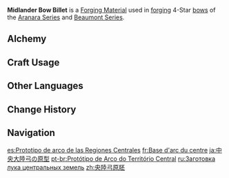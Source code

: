 {{Item Infobox
|id           = 101112
|title        = Mid&shy;lan&shy;der Bow Bil&shy;let
|image        = Item Midlander Bow Billet.png
|type         = Materials
|group        = Midlander Billets
|group2       = Billets
|group3       = Forging Materials
|invCategory  = Materials
|quality      = 4
|description  = Weapon forging material. Can be used to forge 4-star bows.<br>Philosophers believe that there are four purposes behind earthly things. The purpose of these billets is to become a weapon worthy of accompanying a hero.
|source1      = [[Sumeru]] and [[Fontaine]] [[Trounce Domain]] Challenge Reward
|source2      = [[Converting]] other billet types
|source3      = [[Midlander Billet Trove]]
|source4      = Reward from Level 44 [[Vanarana's Favor]]
|source5      = Reward from Level 44 [[Fountain of Lucine's Accolades]]
}}
'''Midlander Bow Billet''' is a [[Forging Material]] used in [[forging]] 4-Star [[bows]] of the [[Aranara Series]] and [[Beaumont Series]].

==Alchemy==
{{Recipe
|type = Converting
|Northlander Bow Billet = 1
|Dream Solvent = 2
|sort = Northlander Bow Billet;Dream Solvent
}}
{{Recipe
|type = Converting
|Borderland Bow Billet = 1
|Dream Solvent = 2
|sort = Borderland Bow Billet;Dream Solvent
}}

==Craft Usage==
{{Craft Usage}}

==Other Languages==
{{Other Languages
|en      = Midlander Bow Billet
|zhs     = 央陆弓原胚
|zhs_rm  = Yānglù Gōng Yuánpēi
|zht     = 央陸弓原胚
|zht_rm  = Yānglù Gōng Yuánpēi
|zh_tl   = 
|ja      = 中央大陸弓の原型
|ja_rm   = Chuuou Tairiku Yumi no Genkei
|ja_tl   = Center Continent Bow Prototype
|ko      = 중앙 대륙의 활 원형
|ko_rm   = Jung'ang Daeryuk-ui Hwal Wonhyeong
|ko_tl   = Middleland's Bow Prototype
|es      = Prototipo de arco de las Regiones Centrales
|es_tl   = Bow Prototype of the Central Regions
|fr      = Base d'arc du centre
|fr_tl   = Bow Base from the Center
|ru      = Заготовка лука центральных земель
|ru_tl   = Central Lands Bow Billet
|th      = Midlander Bow Billet
|vi      = Phôi Cung Trung Địa
|vi_tl   = 
|de      = Unbearbeiteter Bogen des Kernlands
|de_tl   = Unprocessed Bow of the Heartland
|id      = Midlander Bow Billet
|pt      = Protótipo de Arco do Território Central
|pt_tl   = 
|tr      = Orta Diyar Yay Prototipi
|tr_tl   = Midland's Bow Prototype
|it      = Billetta dell'Arco delle terre centrali
|it_tl   = Bow Billet of the Central Lands
}}

==Change History==
{{Change History|3.0}}

==Navigation==
{{Material Navbox|type=Crafting Materials}}

[[es:Prototipo de arco de las Regiones Centrales]]
[[fr:Base d'arc du centre]]
[[ja:中央大陸弓の原型]]
[[pt-br:Protótipo de Arco do Território Central]]
[[ru:Заготовка лука центральных земель]]
[[zh:央陸弓原胚]]